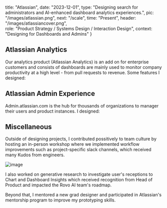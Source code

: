 
  title: "Atlassian",
  date: "2023-12-01",
  type: "Designing search for administrators and AI-enhanced dashboard analytics experiences.",
  pic: "/images/atlassian.png",
  next: "/scale",
  time: "Present",
  header: "/images/atlassiancover.png",   
  role: "Product Strategy / Systems Design / Interaction Design",
  context: "Designing for Dashboards and Admins"
}

## Atlassian Analytics 

Our analytics product (Atlassian Analytics) is an add on for enterprise customers and consists of dashboards are mainly used to monitor company productivity at a high level - from pull requests to revenue. Some features I designed: 


<Row content1="<h2>AI-gen SQLite Custom Formulas ✨</h2><em><h3><a href='https://read.cv/connieliu/ai-customformula'>Case study</a> (password in resume!)</h3></em><p>Led to 10% increase in accuracy, AI-generated custom formulas represented 20% of total created, and increased overall custom formula creation.</p>" 
content2="<img src = '/atlassian/AI_formula.gif' />"
/>

<Row content1="<h2>Custom dashboard templates 📊 </h2> <em><h3><a href='https://read.cv/connieliu/custom-template'>Case study</a> (password in resume!)</h3></em><p>Making it easier to reuse company-specific dashboards to increase overall dashboard MAU.</p>" 
content2="<img src = '/atlassian/customtemp.png' />"
/>

  
## Atlassian Admin Experience

Admin.atlassian.com is the hub for thousands of organizations to manager their users and product instances. I designed:

<Row content1="<h2>A search experience and vision to boost the productivity of thousands of Atlassian administrators 🔍</h2><em><h3><a href='https://community.atlassian.com/t5/Atlassian-Platform-articles/Introducing-Atlassian-Administration-Search-Find-Settings-Faster/ba-p/2778798'>Announcement</a></h3></em>" 
content2="<img src = '/atlassian/search.gif'  autoplay loop />"
/>

<Row content1="<h2>Design patterns for empty states and table actions and email notifications 🖊️</h2>" 
content2="<img src = '/atlassian/actions.png' />"
/>

## Miscellaneous

Outside of designing projects, I contributed possitively to team culture by hosting an in-person workshop where we implemented workflow improvements such as project-specific slack channels, which received many Kudos from engineers.

![image](/atlassian/workshop.png)

I also worked on generative research to investigate user's receptions to Chart and Dashboard Insights which received recognition from Head of Product and impacted the Rovo AI team's roadmap.

Beyond that, I mentored a new grad designer and participated in Atlassian's mentorship program to improve my prototyping skills.
